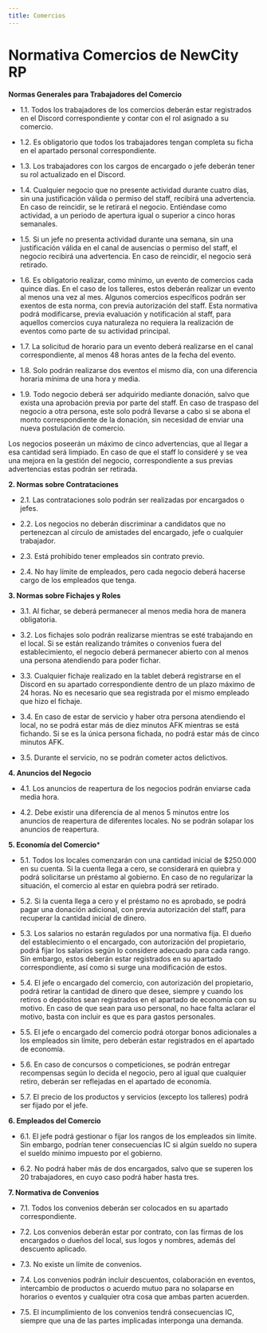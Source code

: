 ```yaml
---
title: Comercios
---
```



# Normativa Comercios de NewCity RP 

**Normas Generales para Trabajadores del Comercio**

- 1.1. Todos los trabajadores de los comercios deberán estar registrados en el Discord correspondiente y contar con el rol asignado a su comercio. 

- 1.2. Es obligatorio que todos los trabajadores tengan completa su ficha en el apartado personal correspondiente. 

- 1.3. Los trabajadores con los cargos de encargado o jefe deberán tener su rol actualizado en el Discord. 

- 1.4. Cualquier negocio que no presente actividad durante cuatro días, sin una justificación válida o permiso del staff, recibirá una advertencia. En caso de reincidir, se le retirará el negocio. Entiéndase como actividad, a un periodo de apertura igual o superior a cinco horas semanales. 

- 1.5. Si un jefe no presenta actividad durante una semana, sin una justificación válida en el canal de ausencias o permiso del staff, el negocio recibirá una advertencia. En caso de reincidir, el negocio será retirado. 
 
- 1.6. Es obligatorio realizar, como mínimo, un evento de comercios cada quince días. En el caso de los talleres, estos deberán realizar un evento al menos una vez al mes. Algunos comercios específicos podrán ser exentos de esta norma, con previa autorización del staff. Esta normativa podrá modificarse, previa evaluación y notificación al staff, para aquellos comercios cuya naturaleza no requiera la realización de eventos como parte de su actividad principal. 
 
- 1.7. La solicitud de horario para un evento deberá realizarse en el canal correspondiente, al menos 48 horas antes de la fecha del evento. 
 
- 1.8. Solo podrán realizarse dos eventos el mismo día, con una diferencia horaria mínima de una hora y media. 
 
- 1.9. Todo negocio deberá ser adquirido mediante donación, salvo que exista una aprobación previa por parte del staff. En caso de traspaso del negocio a otra persona, este solo podrá llevarse a cabo si se abona el monto correspondiente de la donación, sin necesidad de enviar una nueva postulación de comercio. 

Los negocios poseerán un máximo de cinco advertencias, que al llegar a esa cantidad será limpiado. En caso de que el staff lo consideré y se vea una mejora en la gestión del negocio, correspondiente a sus previas advertencias estas podrán ser retirada. 

**2. Normas sobre Contrataciones** 

- 2.1. Las contrataciones solo podrán ser realizadas por encargados o jefes. 

- 2.2. Los negocios no deberán discriminar a candidatos que no pertenezcan al círculo de amistades del encargado, jefe o cualquier trabajador. 
 
- 2.3. Está prohibido tener empleados sin contrato previo. 
 
- 2.4. No hay límite de empleados, pero cada negocio deberá hacerse cargo de los empleados que tenga. 

**3. Normas sobre Fichajes y Roles**

- 3.1. Al fichar, se deberá permanecer al menos media hora de manera obligatoria. 
 
- 3.2. Los fichajes solo podrán realizarse mientras se esté trabajando en el local. Si se están realizando trámites o convenios fuera del establecimiento, el negocio deberá permanecer abierto con al menos una persona atendiendo para poder fichar. 
 
- 3.3. Cualquier fichaje realizado en la tablet deberá registrarse en el Discord en su apartado correspondiente dentro de un plazo máximo de 24 horas. No es necesario que sea registrada por el mismo empleado que hizo el fichaje. 
 
- 3.4. En caso de estar de servicio y haber otra persona atendiendo el local, no se podrá estar más de diez minutos AFK mientras se está fichando. Si se es la única persona fichada, no podrá estar más de cinco minutos AFK. 
 
- 3.5. Durante el servicio, no se podrán cometer actos delictivos. 

**4. Anuncios del Negocio**

- 4.1. Los anuncios de reapertura de los negocios podrán enviarse cada media hora. 
 
- 4.2. Debe existir una diferencia de al menos 5 minutos entre los anuncios de reapertura de diferentes locales. No se podrán solapar los anuncios de reapertura. 

**5. Economía del Comercio*** 

- 5.1. Todos los locales comenzarán con una cantidad inicial de $250.000 en su cuenta. Si la cuenta llega a cero, se considerará en quiebra y podrá solicitarse un préstamo al gobierno. En caso de no regularizar la situación, el comercio al estar en quiebra podrá ser retirado. 

- 5.2. Si la cuenta llega a cero y el préstamo no es aprobado, se podrá pagar una donación adicional, con previa autorización del staff, para recuperar la cantidad inicial de dinero. 
 
- 5.3. Los salarios no estarán regulados por una normativa fija. El dueño del establecimiento o el encargado, con autorización del propietario, podrá fijar los salarios según lo considere adecuado para cada rango. Sin embargo, estos deberán estar registrados en su apartado correspondiente, así como si surge una modificación de estos. 

- 5.4. El jefe o encargado del comercio, con autorización del propietario, podrá retirar la cantidad de dinero que desee, siempre y cuando los retiros o depósitos sean registrados en el apartado de economía con su motivo. En caso de que sean para uso personal, no hace falta aclarar el motivo, basta con incluir es que es para gastos personales. 

- 5.5. El jefe o encargado del comercio podrá otorgar bonos adicionales a los empleados sin límite, pero deberán estar registrados en el apartado de economía. 
 
- 5.6. En caso de concursos o competiciones, se podrán entregar recompensas según lo decida el negocio, pero al igual que cualquier retiro, deberán ser reflejadas en el apartado de economía. 
 
- 5.7. El precio de los productos y servicios (excepto los talleres) podrá ser fijado por el jefe. 

**6. Empleados del Comercio**

- 6.1. El jefe podrá gestionar o fijar los rangos de los empleados sin límite. Sin embargo, podrían tener consecuencias IC si algún sueldo no supera el sueldo mínimo impuesto por el gobierno. 
 
- 6.2. No podrá haber más de dos encargados, salvo que se superen los 20 trabajadores, en cuyo caso podrá haber hasta tres. 

**7. Normativa de Convenios**

- 7.1. Todos los convenios deberán ser colocados en su apartado correspondiente.  
 
- 7.2. Los convenios deberán estar por contrato, con las firmas de los encargados o dueños del local, sus logos y nombres, además del descuento aplicado. 
 
- 7.3. No existe un límite de convenios. 
 
- 7.4. Los convenios podrán incluir descuentos, colaboración en eventos, intercambio de productos o acuerdo mutuo para no solaparse en horarios o eventos y cualquier otra cosa que ambas parten acuerden. 
 
- 7.5. El incumplimiento de los convenios tendrá consecuencias IC, siempre que una de las partes implicadas interponga una demanda. 